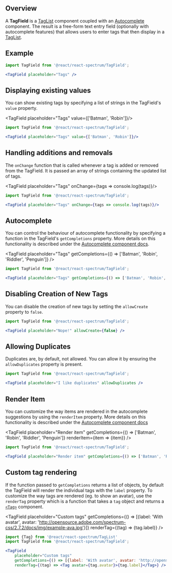 
## Overview

A **TagField** is a [TagList](taglist) component coupled with an
[Autocomplete](autocomplete) component. The result is a free-form text entry
field (optionally with autocomplete features) that allows users to enter tags that
then display in a [TagList](taglist).

## Example

<TagField placeholder="Tags" />

```jsx
import TagField from '@react/react-spectrum/TagField';

<TagField placeholder="Tags" />
```
## Displaying existing values

You can show existing tags by specifying a list of strings in the TagField's `value` property.

<TagField placeholder="Tags" value={['Batman', 'Robin']}/>

```jsx
import TagField from '@react/react-spectrum/TagField';

<TagField placeholder="Tags" value={['Batman', 'Robin']}/>
```

## Handling additions and removals

The `onChange` function that is called whenever a tag is added or removed from the TagField. It is passed
an array of strings containing the updated list of tags.

<TagField placeholder="Tags" onChange={tags => console.log(tags)}/>

```jsx
import TagField from '@react/react-spectrum/TagField';

<TagField placeholder="Tags" onChange={tags => console.log(tags)}/>
```


## Autocomplete

You can control the behaviour of autocomplete functionality by specifying a function
in the TagField's `getCompletions` property. More details on this functionality
is described under the [Autocomplete component docs](autocomplete).

<TagField placeholder="Tags" getCompletions={() => ['Batman', 'Robin', 'Riddler', 'Penguin']} />

```jsx
import TagField from '@react/react-spectrum/TagField';

<TagField placeholder="Tags" getCompletions={() => ['Batman', 'Robin', 'Riddler', 'Penguin']} />
```

## Disabling Creation of New Tags

You can disable the creation of new tags by setting the `allowCreate` property
to `false`.

<TagField placeholder="Nope!" allowCreate={false} />

```jsx
import TagField from '@react/react-spectrum/TagField';

<TagField placeholder="Nope!" allowCreate={false} />
```

## Allowing Duplicates

Duplicates are, by default, not allowed. You can allow it by ensuring the
`allowDuplicates` property is present.

<TagField placeholder="I like duplicates" allowDuplicates />

```jsx
import TagField from '@react/react-spectrum/TagField';

<TagField placeholder="I like duplicates" allowDuplicates />
```

## Render Item
You can customize the way items are rendered in the autocomplete suggestions by using the `renderItem` property.
More details on this functionality is described under the [Autocomplete component docs](autocomplete)

<TagField placeholder="Render item" getCompletions={() => ['Batman', 'Robin', 'Riddler', 'Penguin']} renderItem={item => <time>{item}</time>} />

```jsx
import TagField from '@react/react-spectrum/TagField';

<TagField placeholder="Render item" getCompletions={() => ['Batman', 'Robin', 'Riddler', 'Penguin']} renderItem={item => <time>{item}</time>} />
```
## Custom tag rendering

If the function passed to `getCompletions` returns a list of objects, by default 
the TagField will render the individual tags with the `label` property. To customize the 
way tags are rendered (eg. to show an avatar), use the `renderTag` property which is a function
that takes a `tag` object and returns a [`<Tag>`](taglist) component.

<TagField 
    placeholder="Custom tags" 
    getCompletions={() => [{label: 'With avatar', avatar: 'http://opensource.adobe.com/spectrum-css/2.7.2/docs/img/example-ava.jpg'}]} 
    renderTag={(tag) => <Tag avatar={tag.avatar}>{tag.label}</Tag>} />

```jsx
import {Tag} from '@react/react-spectrum/TagList'
import TagField from '@react/react-spectrum/TagField';

<TagField 
    placeholder="Custom tags" 
    getCompletions={() => [{label: 'With avatar', avatar: 'http://opensource.adobe.com/spectrum-css/2.7.2/docs/img/example-ava.jpg'}]} 
    renderTag={(tag) => <Tag avatar={tag.avatar}>{tag.label}</Tag>} />
```

